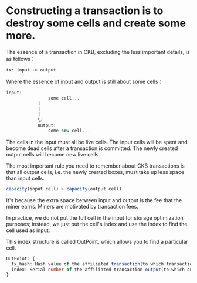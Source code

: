 # Constructing a transaction is to destroy some cells and create some more.

The essence of a transaction in CKB, excluding the less important details, is as follows：

```
tx: input -> output
```

Where the essence of input and output is still about some cells：

```ts
input:
                some cell...
            ｜
            ｜
            ｜
            \/
            output:
                some new cell...
```

The cells in the input must all be live cells. The input cells will be spent and become dead cells after a transaction is committed. The newly created output cells will become new live cells.

The most important rule you need to remember about CKB transactions is that all output cells, i.e. the newly created boxes, must take up less space than input cells.

```ts
capacity(input cell) > capacity(output cell)
```

It's because the extra space between input and output is the fee that the miner earns. Miners are motivated by transaction fees.

In practice, we do not put the full cell in the input for storage optimization purposes; instead, we just put the cell's index and use the index to find the cell used as input.

This index structure is called OutPoint, which allows you to find a particular cell.

```ts
OutPoint: {
  tx_hash: Hash value of the affiliated transaction(to which transaction it belongs)
  index: Serial number of the affiliated transaction output(to which output it belongs)
}
```
